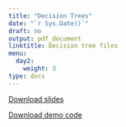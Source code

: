 ```yaml
---
title: "Decision Trees"
date: "`r Sys.Date()`"
draft: no
output: pdf_document
linktitle: Decision tree files
menu:
  day2:
    weight: 3
type: docs
---
```


[Download slides](../../../Course_Modularization/CDC 2022-23/part 2/Day 1 - Decision Trees Hands on - CDC 2022.pptx)

[Download demo code](../../../Course_Modularization/CDC 2022-23/part 2/DecisionTreeExample_SprayNoSpray.Rmd)


